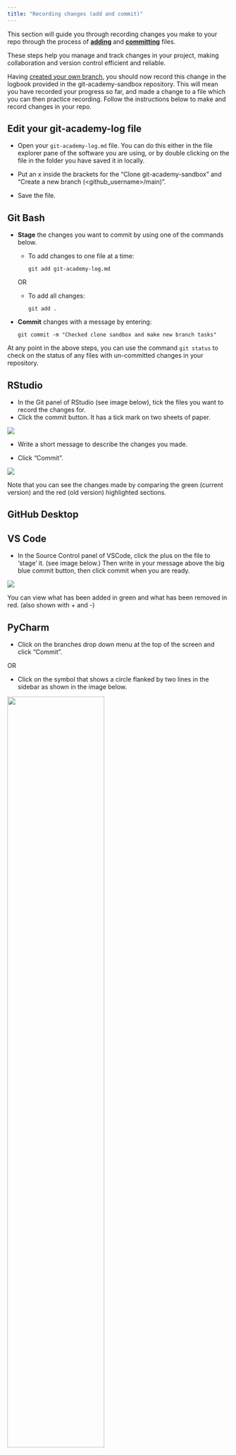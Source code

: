 ```yaml
---
title: "Recording changes (add and commit)"
---
```


This section will guide you through recording changes you make to your repo through the process of [**adding**](../glossary.html#add) and [**committing**](../glossary.html#commit) files. 

These steps help you manage and track changes in your project, making collaboration and version control efficient and reliable.

Having [created your own branch](making-a-branch.html), you should now record this change in the logbook provided in the git-academy-sandbox repository. This will mean you have recorded your progress so far, and made a change to a file which you can then practice recording. Follow the instructions below to make and record changes in your repo.

::: callout-caution
## Edit your git-academy-log file

-   Open your `git-academy-log.md` file. You can do this either in the file explorer pane of the software you are using, or by double clicking on the file in the folder you have saved it in locally. 

-   Put an x inside the brackets for the "Clone git-academy-sandbox" and "Create a new branch (\<github_username\>/main)".

-   Save the file.
:::

::: panel-tabset
## Git Bash

-   **Stage** the changes you want to commit by using one of the commands below.

    -   To add changes to one file at a time:

        `git add git-academy-log.md`

    OR

    -   To add all changes:

        `git add .`

- **Commit** changes with a message by entering:

    `git commit -m "Checked clone sandbox and make new branch tasks"`

:::: callout-tip
At any point in the above steps, you can use the command `git status` to check on the status of any files with un-committed changes in your repository.
::::


## RStudio

-   In the Git panel of RStudio (see image below), tick the files you want to record the changes for.
-   Click the commit button. It has a tick mark on two sheets of paper.

![](images/r_commit.png){fig-alt="Higlighting the Commit button and an example of ticking changes in the Git panel in RStudio."}

-   Write a short message to describe the changes you made.

-   Click "Commit".

![](images/r_commit_msg.png){fig-alt="Highlighting the commit message section and the Commit button in the RStudio: Review Changes pop up window that appears after completeing the last step."}

Note that you can see the changes made by comparing the green (current version) and the red (old version) highlighted sections.

## GitHub Desktop

## VS Code
-  In the Source Control panel of VSCode, click the plus on the file to 'stage' it. (see image below.)
Then write in your message above the big blue commit button, then click commit when you are ready.

![](images/vscode_commit.png){fig-alt='Shows the user the + button to stage a file, as well as the location of the Source Control panel.'}

You can view what has been added in green and what has been removed in red. (also shown with + and -)

## PyCharm

-   Click on the branches drop down menu at the top of the screen and click "Commit".

OR

-   Click on the symbol that shows a circle flanked by two lines in the sidebar as shown in the image below.

![](images/pycharm_commit.png){fig-alt="Highlighting the two ways to open the commit window." width="66%" fig-align="center"}

-   In the "Commit" pop up window, tick the files you wish to record changes for if they're not already ticked.

-   Write a short message to describe the changes you made.

-   Click "Commit".

![](images/pycharm_commit_msg.png){fig-alt="Highlighting the commit message section and the Commit button in the Commit pop up window that appears after completeing the last step."}

:::
